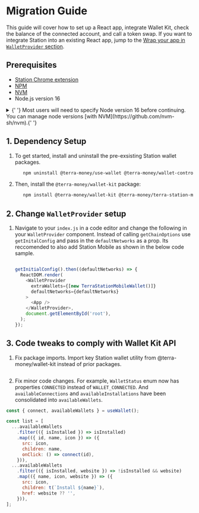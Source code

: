 
# Migration Guide

This guide will cover how to set up a React app, integrate Wallet Kit, check the balance of the connected account, and call a token swap. If you want to integrate Station into an existing React app, jump to the [Wrap your app in `WalletProvider` section](#2-wrap-your-app-in-walletprovider).

## Prerequisites

- [Station Chrome extension](../../learn/station/download/station-extension.mdx)
- [NPM](https://www.npmjs.com/)
- [NVM](https://github.com/nvm-sh/nvm)
- Node.js version 16

<Admonition type="tip" icon="💡" title="Node version 16">
  <details>
    <summary>
      {' '}
      Most users will need to specify Node version 16 before continuing. You can
      manage node versions [with NVM](https://github.com/nvm-sh/nvm).{' '}
    </summary>
    ```sh nvm install 16 nvm use 16 ```
  </details>
</Admonition>

## 1. Dependency Setup

1. To get started, install and uninstall the pre-exsisting Station wallet packages.

   ```sh
      npm uninstall @terra-money/use-wallet @terra-money/wallet-controller @terra-money/wallet-provider
   ```

2. Then, install the `@terra-money/wallet-kit` package:

   ```sh
      npm install @terra-money/wallet-kit @terra-money/terra-station-mobile
   ```

## 2. Change `WalletProvider` setup

1. Navigate to your `index.js` in a code editor and change the following in your `WalletProvider` component. Instead of calling `getChainOptions` use `getInitalConfig` and pass in the `defaultNetworks` as a prop. Its reccomended to also add Station Mobile as shown in the below code sample.

   ```js

   getInitialConfig().then((defaultNetworks) => {
     ReactDOM.render(
       <WalletProvider
         extraWallets={[new TerraStationMobileWallet()]}
         defaultNetworks={defaultNetworks}
       >
         <App />
       </WalletProvider>,
       document.getElementById('root'),
     );
   });
   ```

## 3. Code tweaks to comply with Wallet Kit API

1. Fix package imports. Import key Station wallet utility from @terra-money/wallet-kit instead of prior packages.

```js
```

2. Fix minor code changes. For example, `WalletStatus` enum now has properties `CONNECTED` instead of `WALLET_CONNECTED`. And `availableConnections` and `availableInstallations` have been consolidated into `availableWallets`.

```js
const { connect, availableWallets } = useWallet();

const list = [
  ...availableWallets
    .filter(({ isInstalled }) => isInstalled)
    .map(({ id, name, icon }) => ({
      src: icon,
      children: name,
      onClick: () => connect(id),
    })),
  ...availableWallets
    .filter(({ isInstalled, website }) => !isInstalled && website)
    .map(({ name, icon, website }) => ({
      src: icon,
      children: t(`Install ${name}`),
      href: website ?? '',
    })),
];
```
